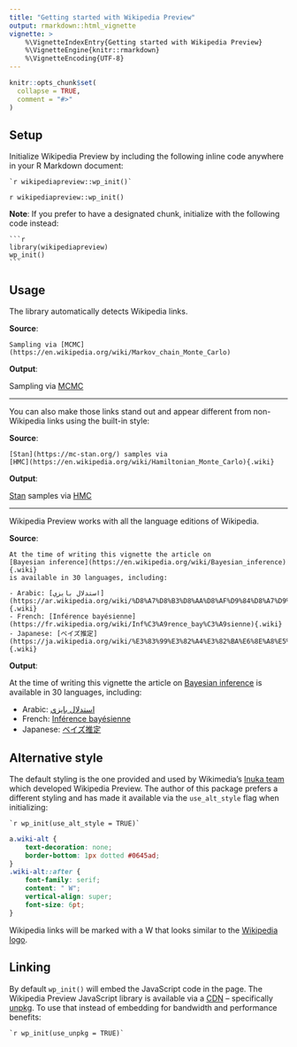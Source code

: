 ```yaml
---
title: "Getting started with Wikipedia Preview"
output: rmarkdown::html_vignette
vignette: >
    %\VignetteIndexEntry{Getting started with Wikipedia Preview}
    %\VignetteEngine{knitr::rmarkdown}
    %\VignetteEncoding{UTF-8}
---
```


```r
knitr::opts_chunk$set(
  collapse = TRUE,
  comment = "#>"
)
```

## Setup

Initialize Wikipedia Preview by including the following inline code anywhere in your R Markdown document:

````verbatim
`r wikipediapreview::wp_init()`
````

`r wikipediapreview::wp_init()`

**Note**: If you prefer to have a designated chunk, initialize with the following code instead:

````verbatim
```r
library(wikipediapreview)
wp_init()
```
````

## Usage

The library automatically detects Wikipedia links.

**Source**:

````verbatim
Sampling via [MCMC](https://en.wikipedia.org/wiki/Markov_chain_Monte_Carlo)
````

**Output**:

Sampling via [MCMC](https://en.wikipedia.org/wiki/Markov_chain_Monte_Carlo)

----

You can also make those links stand out and appear different from non-Wikipedia links using the built-in style:

**Source**:

````verbatim
[Stan](https://mc-stan.org/) samples via
[HMC](https://en.wikipedia.org/wiki/Hamiltonian_Monte_Carlo){.wiki}
````

**Output**:

[Stan](https://mc-stan.org/) samples via
[HMC](https://en.wikipedia.org/wiki/Hamiltonian_Monte_Carlo){.wiki}

----

Wikipedia Preview works with all the language editions of Wikipedia.

**Source**:

````verbatim
At the time of writing this vignette the article on
[Bayesian inference](https://en.wikipedia.org/wiki/Bayesian_inference){.wiki}
is available in 30 languages, including:

- Arabic: [استدلال بايزي](https://ar.wikipedia.org/wiki/%D8%A7%D8%B3%D8%AA%D8%AF%D9%84%D8%A7%D9%84_%D8%A8%D8%A7%D9%8A%D8%B2%D9%8A){.wiki}
- French: [Inférence bayésienne](https://fr.wikipedia.org/wiki/Inf%C3%A9rence_bay%C3%A9sienne){.wiki}
- Japanese: [ベイズ推定](https://ja.wikipedia.org/wiki/%E3%83%99%E3%82%A4%E3%82%BA%E6%8E%A8%E5%AE%9A){.wiki}
````

**Output**:

At the time of writing this vignette the article on [Bayesian inference](https://en.wikipedia.org/wiki/Bayesian_inference){.wiki} is available in 30 languages, including:

- Arabic: [استدلال بايزي](https://ar.wikipedia.org/wiki/%D8%A7%D8%B3%D8%AA%D8%AF%D9%84%D8%A7%D9%84_%D8%A8%D8%A7%D9%8A%D8%B2%D9%8A){.wiki}
- French: [Inférence bayésienne](https://fr.wikipedia.org/wiki/Inf%C3%A9rence_bay%C3%A9sienne){.wiki}
- Japanese: [ベイズ推定](https://ja.wikipedia.org/wiki/%E3%83%99%E3%82%A4%E3%82%BA%E6%8E%A8%E5%AE%9A){.wiki}

## Alternative style

The default styling is the one provided and used by Wikimedia's [Inuka team](https://www.mediawiki.org/wiki/Inuka_team) which developed Wikipedia Preview. The author of this package prefers a different styling and has made it available via the `use_alt_style` flag when initializing:

````verbatim
`r wp_init(use_alt_style = TRUE)`
````

```css
a.wiki-alt {
    text-decoration: none;
    border-bottom: 1px dotted #0645ad;
}
.wiki-alt::after {
    font-family: serif;
    content: " W";
    vertical-align: super;
    font-size: 6pt;
}
```

Wikipedia links will be marked with a W that looks similar to the [Wikipedia logo](https://en.wikipedia.org/wiki/Wikipedia_logo){.wiki-alt}.

## Linking

By default `wp_init()` will embed the JavaScript code in the page. The Wikipedia Preview JavaScript library is available via a [CDN](https://en.wikipedia.org/wiki/Content_delivery_network){.wiki} -- specifically [unpkg](https://unpkg.com/browse/wikipedia-preview@latest/dist/wikipedia-preview.production.js). To use that instead of embedding for bandwidth and performance benefits:

````verbatim
`r wp_init(use_unpkg = TRUE)`
````
